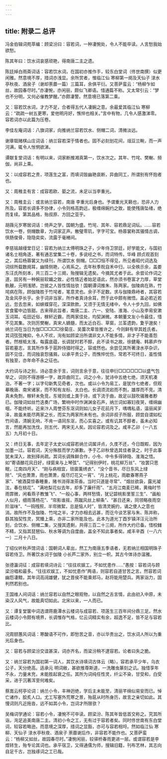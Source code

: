 ```yaml
---
---
---
```

title: 附录二 总评
---




冯金伯辑词苑萃编：顾梁汾曰：容若词，一种凄惋处，令人不能卒读。人言愁我始欲愁。

陈其年曰：饮水词哀感顽艳，得南唐二主之遗。

陈廷焯白雨斋词话：容若饮水词，在国初亦推作手，较东白堂词（佟世南撰）似更闲雅。然意境不厚，措词亦浅显。余所赏者，惟临江仙 寒柳第一阕及天仙子 渌水亭秋夜、酒泉子（谢却荼蘼一篇）三篇耳，余俱平衍。又菩萨蛮云：“杨柳乍如丝，故园春尽时。”亦凄惋，亦闲丽，颇似飞卿语。惜通篇不称。又太常引云：“梦也不分明，又何必催教梦醒。”亦颇凄警。然意境已落第二乘。

又：容若饮水词，才力不足，合者得五代人凄婉之意。余最爱其临江仙 寒柳云：“疏疏一树五更寒，爱他明月好，憔悴也相关。”言中有物，几令人感激涕零。容若词亦以此篇为压卷。

李佳左庵词话：八旗词家，向推纳兰容若饮水、侧帽二词，清微淡远。

谢章铤赌棋山庄词话：纳兰容若深于情者也。固不必刻划花间，俎豆兰畹，而一声河满，辄令人怅惘欲涕。

谭献复堂词话：有明以来，词家断推湘真第一，饮水次之。其年、竹垞、樊榭、频伽，尚非上乘。

又：以成容若之贵，项莲生之富，而填词皆幽艳哀断，异曲同工，所谓别有怀抱者也。

又：周稚圭有言：成容若欧、晏之流，未足以当李重光。

又：周稚圭云：或言纳兰容若，南唐 李重光后身也。予谓重光天籁也，恐非人力所及。容若长调多不协律，小令则格高韵远，极缠绵婉约之致，能使残唐坠绪，绝而复续。第其品格，殆叔原、方回之亚乎。

胡薇元岁寒居词话：倚声之学，国朝为盛。竹垞、其年、容若鼎足词坛。……容若饮水一卷，侧帽数章，为词家正声。散璧零玑，字字可宝。杨蓉裳称其骚情古调，侠肠俊骨，隐隐奕奕，流露于毫楮间。

李慈铭越缦堂日记：容若为纳兰太傅明珠之子，少年侍卫禁廷，好学能文，与国初诸名士相角逐，著有通志堂集二十卷，多说经之书，而词特传。华峰 顾贞观首刻之，其后杨蓉裳又为续刊，所谓饮水 侧帽。□□□恒不得见，所见者昭代词选及词综所载数阕耳，幽情侧艳，心焉系之。去年秋季贶自禾中归，以全帙示余，盖娄东汪氏所刻本，共三百二十三阕，殆搜辑无遗矣。今摘其尤者于此。余尝论作词之道，固另有一种婉丽软媚之致，必性情近者始足语此，然亦须书卷富才力厚，草堂骫骳，元明浅陋，岂彼之人皆性情拙欤！国朝谭词推朱、陈两家。伽陵病在熟，竹垞病在陈，顾伽陵胜于竹垞者，笔意灵也。余子不足数。求与伽陵鼎峙者，其容若及金风亭长乎。余于词非当家，所作者真诗余耳，然于此中颇有微悟。盖必若近若远，忽去忽来，如蛱蝶穿花，深深款款。又须于无情无绪中，令人十步九回，如佛言食蜜中边皆甜。古来得此旨者，南唐二主、六一、安陆、淮海、小山及李易安漱玉词耳。屯田近俗，稼轩近霸，而两家佳处，均契渊微。本朝董文友小令最佳，惜不见其集。次则厉樊榭，真宋人嫡髓，而太近白石、草窗，兰荃遗韵，夐乎邈矣！纳兰词在当日为伽□□□□□徐菊庄、吴薗次辈皆推许之，今则鲜有举其姓氏者。其词弦弦掩抑，令人不欢，洵有如顾梁汾所谓非文人不能多情，非才子不能善怨者。然根柢太浅，每露底蕴，长调犹时若不醇，此不读书之故。徐健庵、韩慕庐作容若墓志，言其所作多于扈跸侍猎时得之，容或然也。余尝见其所著渌水亭杂识，固不见佳，而词独哀怨骚屑。以承平贵公子，而憔悴忧伤，常若不可终日，虽性情有独至，亦年命不永之征也。

大约词与诗之别，诗必意余于言，词则言余于意，往往申衍□□□□□□以盛气包举之，词则不得游移一字，故异曲同工。词之小令，犹诗中五绝七绝，须天机凑泊，不著一字；以字句新隽见奇者，次也。或以小令为易工，是犹作七绝者，但观摹晚唐、南宋诸家，而不知有龙标、太白也。长调须流宕而不剽，雄厚而不竞。清真未免剽，稼轩未免竞，东坡则或上类于诗，或下流于曲，故足以鼓吹骚雅者尠已。伽陵词如丝竹迭奏广场，繁响中时作渊渊金石声，纳兰词如寡妇夜哭，缠绵幽咽，不能终听。近来汴人周誉芬东沤词则如儿女子花前月下，喁喁私语，温丽闻芗泽，故虽未能尽两家之长，而实为两家所未有也。余词非叔子所服，顾尝自谓如松竹间语，清婉无响，不肯一语同东沤，而心实喜之。或有讥其不醇者，虽未必知言，然能再加洗伐，则五代、两宋无人矣。因论容若词及之。咸丰乙卯（一八五五）九月初十日。

又：终日无事，去年定子太史以成容若纳兰词属评点，久庋不还，今日既暇，因为加墨一过。容若词，天分殊胜而学力甚歉。予于乙卯秋曾选其佳者录之，时于此事犹未深入，故别择尚疏。其词长调殊鲜合作，小令、中令多得钟隐、淮海之悟。如“寄语酿花风日好，绿窗来与上琴弦”、“记得别伊时，桃花柳万丝”、“妆罢只思眠，江南四月天”、“刚与病相宜，琐窗薰绣衣”、“没个音书，尽日东风上绿除”、“风也萧萧，雨也萧萧，瘦尽灯花又一宵”、“月上桃花，雨歇春寒燕子家”、“被酒莫惊春睡重，赌书消得泼茶香。当时只道是寻常”、“烟丝欲袅，露光凝泫，春在桃花”、“满地梨花似去年，却多了廉纤雨”、“五月江南麦已稀，黄梅时节雨霏微，闲看燕子教雏飞”、“一般心事，两样愁情，犹记碧桃影里誓三生”、“画船人似月，细雨落杨花”、“帘影谁摇，燕蹴风丝上柳条”、“甚日还来，同领略夜雨空阶滋味”、“一钩残照，半帘微絮，总是恼人时”，皆清灵婉约，诵之使人之意也消。故所作不及伽陵、竹垞之半，才力亦相去远甚，而讫今谈艺家与朱、陈并称，繇其独契性灵，冥臻上乘，亦非二家所能及也。此本为道光丁酉岁镇洋汪元治所刻，合饮水、侧帽二集，又搜其遗剩，共得三百二十三阕，所作大约已备。惜校雠不精，又指其琵琶仙、秋水等调为自度曲，盖全不知此事者矣。咸丰辛酉（一八六一）二月十八日。

丁绍仪听秋声馆词话：国朝词人辈出，然工为南唐五季语者，无若纳兰相国明珠子容若侍卫。所著饮水词于伽陵 小长芦二家外，别立一帜。其古今体诗亦温雅。

张德瀛词征：成容若填词诗云：“往往欢娱工，不如忧患作……”愚按：容若词与顾梁汾唱和最多。“往往欢娱工，不如忧患作”两语，则容若自道甘苦之言。然容若词幽怨凄黯，其年词高阔雄健，犹之晋侯不能乘郑马，赵将能用楚兵。两家诣力，固判然若别也。

王国维人间词话：纳兰容若以自然之眼观物，以自然之舌言情，此由初入中原，未染汉人风气，故能真切如此。北宋以来，一人而已。

又：谭复堂箧中词选谓蒋鹿潭水云楼词与成容若、项莲生三百年间分鼎三足。然水云楼词小令颇有境界，长调惟存气格，忆云词精实有余，超逸不足，皆不足与容若比。

况周颐蕙风词话：寒酸语不可作，即愁苦之音，亦以华贵出之，饮水词人所以为重光后身也。

又：容若与顾梁汾交谊甚深，词亦齐名，而梁汾稍不逮容若。论者曰失之脆。

又：纳兰容若为国初第一词人，其饮水诗填词古体云（略）。容若承平少年，乌衣公子，天分绝高。适承元 明词敝，甚欲推尊斯道，一洗雕虫篆刻之讥。独惜享年不永，力量未充，未能胜起衰之任。其所为词纯任性灵，纤尘不染，甘受和，白受采，进于沉著浑至何难矣。

蔡嵩云柯亭论词：纳兰小令，丰神迥绝，学后主未能至，清丽芊绵似易安而已。悼亡诸作，脍炙人口。尤工写塞外荒寒之景，殆扈从时所身历，故言之亲切如此。其慢词则凡近拖沓，远不如其小令，岂词才所限欤？

吴梅词学通论：容若小令，凄惋不可卒读。顾梁汾、陈其年皆低首交称之。究其所诣，洵足追美南唐二主。清初小令之工，无有过于容若者矣。同时佟世南有东白堂词，较容若略逊。而意境之深厚，措词之显豁，亦可与容若相埒。然如临江仙 寒柳、天仙子 渌水亭秋夜、酒泉子 荼蘼谢后作，非容若不能作也。又菩萨蛮云：“杨柳又如丝，故园春尽时。”凄惋闲丽，较驿桥春雨更进一层。或谓容若是李煜转生，殆专论其词也。承平宿卫，又得通儒为师，搜辑旧籍，刊布艺林，其志向自足千古，岂独琢词之工已哉。